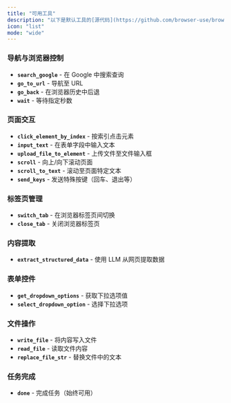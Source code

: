 ```yaml
---
title: "可用工具"
description: "以下是默认工具的[源代码](https://github.com/browser-use/browser-use/blob/main/browser_use/tools/service.py)："
icon: "list"
mode: "wide"
---
```


### 导航与浏览器控制

- **`search_google`** - 在 Google 中搜索查询
- **`go_to_url`** - 导航至 URL  
- **`go_back`** - 在浏览器历史中后退
- **`wait`** - 等待指定秒数

### 页面交互

- **`click_element_by_index`** - 按索引点击元素
- **`input_text`** - 在表单字段中输入文本
- **`upload_file_to_element`** - 上传文件至文件输入框
- **`scroll`** - 向上/向下滚动页面
- **`scroll_to_text`** - 滚动至页面特定文本
- **`send_keys`** - 发送特殊按键（回车、退出等）

### 标签页管理

- **`switch_tab`** - 在浏览器标签页间切换
- **`close_tab`** - 关闭浏览器标签页

### 内容提取

- **`extract_structured_data`** - 使用 LLM 从网页提取数据

### 表单控件

- **`get_dropdown_options`** - 获取下拉选项值
- **`select_dropdown_option`** - 选择下拉选项

### 文件操作

- **`write_file`** - 将内容写入文件
- **`read_file`** - 读取文件内容  
- **`replace_file_str`** - 替换文件中的文本

### 任务完成

- **`done`** - 完成任务（始终可用）